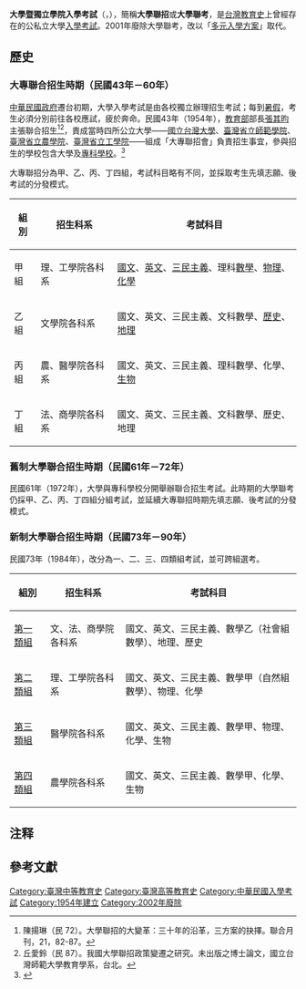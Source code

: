 '''大學暨獨立學院入學考試'''（{{lang-en|Joint College Entrance Examination}}，{{lang|en|JCEE}}），簡稱'''大學聯招'''或'''大學聯考'''，是[[台灣教育史|台灣教育史]]上曾經存在的公私立大學[[入學考試|入學考試]]。2001年廢除大學聯考，改以「[[多元入學|多元入學方案]]」取代。

==歷史==
===大專聯合招生時期（民國43年－60年）===
[[中華民國政府|中華民國政府]]遷台初期，大學入學考試是由各校獨立辦理招生考試；每到[[暑假|暑假]]，考生必須分別前往各校應試，疲於奔命。民國43年（1954年），[[中華民國教育部|教育部]]部長[[張其昀|張其昀]]主張聯合招生<ref>陳揚琳（民 72）。大學聯招的大變革：三十年的沿革，三方案的抉擇。聯合月刊，21，82-87。</ref><ref>丘愛鈴（民 87）。我國大學聯招政策變遷之研究。未出版之博士論文，國立台灣師範大學教育學系，台北。</ref>，責成當時四所公立大學——[[國立台灣大學|國立台灣大學]]、[[臺灣省立師範學院|臺灣省立師範學院]]、[[臺灣省立農學院|臺灣省立農學院]]、[[臺灣省立工學院|臺灣省立工學院]]——組成「大專聯招會」負責招生事宜，參與招生的學校包含大學及[[專科學校|專科學校]]。<ref>{{Cite web |url=http://www.epa.ncnu.edu.tw/forum/%E8%AB%96%E6%96%87/vol7/vol7-2/14-3%20%E5%A4%A7%E5%AD%B8%E5%A4%9A%E5%85%83%E5%85%A5%E5%AD%B8%E5%88%B6%E5%BA%A6%E5%AF%A6%E6%96%BD%E8%88%87%E6%94%B9%E9%9D%A9%E4%B9%8B%E7%A0%94%E7%A9%B6%EF%BC%88%E7%A7%A6%E5%A4%A2%E7%BE%A4%EF%BC%89.pdf |title=秦夢群，大學多元入學制度實施與改革之研究，教育政策論壇，2004年8月，第七卷第二期 |access-date=2015-05-25 |archive-date=2015-05-25 |archive-url=https://web.archive.org/web/20150525183021/http://www.epa.ncnu.edu.tw/forum/%E8%AB%96%E6%96%87/vol7/vol7-2/14-3%20%E5%A4%A7%E5%AD%B8%E5%A4%9A%E5%85%83%E5%85%A5%E5%AD%B8%E5%88%B6%E5%BA%A6%E5%AF%A6%E6%96%BD%E8%88%87%E6%94%B9%E9%9D%A9%E4%B9%8B%E7%A0%94%E7%A9%B6%EF%BC%88%E7%A7%A6%E5%A4%A2%E7%BE%A4%EF%BC%89.pdf |dead-url=yes }}</ref>

大專聯招分為甲、乙、丙、丁四組，考試科目略有不同，並採取考生先填志願、後考試的分發模式。
{| class="wikitable"
|-
! 組別 !! 招生科系 !! 考試科目
|-
| 甲組 || 理、工學院各科系 || [[國文|國文]]、[[英文|英文]]、[[三民主義|三民主義]]、理科[[數學|數學]]、[[物理|物理]]、[[化學|化學]]
|-
| 乙組 || 文學院各科系 || 國文、英文、三民主義、文科數學、[[歷史|歷史]]、[[地理|地理]]
|-
| 丙組 || 農、醫學院各科系 || 國文、英文、三民主義、理科數學、化學、[[生物|生物]]
|-
| 丁組 || 法、商學院各科系 || 國文、英文、三民主義、文科數學、歷史、地理
|}

===舊制大學聯合招生時期（民國61年－72年）===
民國61年（1972年），大學與專科學校分開舉辦聯合招生考試。此時期的大學聯考仍採甲、乙、丙、丁四組分組考試，並延續大專聯招時期先填志願、後考試的分發模式。

===新制大學聯合招生時期（民國73年－90年）===
民國73年（1984年），改分為一、二、三、四類組考試，並可跨組選考。

{| class="wikitable"
|-
! 組別 !! 招生科系 !! 考試科目
|-
| [[第一類組|第一類組]] || 文、法、商學院各科系 || 國文、英文、三民主義{{noteTag|1=三民主義原為滿分一百分，選擇題、申論題並行，後改為滿分五十分，統一選擇題。}}、數學乙（社會組數學）、地理、歷史
|-
| [[第二類組|第二類組]] || 理、工學院各科系 || 國文、英文、三民主義、數學甲（自然組數學）、物理、化學
|-
| [[第三類組|第三類組]] || 醫學院各科系 || 國文、英文、三民主義、數學甲、物理、化學、生物
|-
| [[第四類組|第四類組]] || 農學院各科系 || 國文、英文、三民主義、數學甲、化學、生物
|}

==注释==
<div class="references-small">
{{NoteFoot}}
</div>

==參考文獻==
{{reflist}}

[[Category:臺灣中等教育史|Category:臺灣中等教育史]]
[[Category:臺灣高等教育史|Category:臺灣高等教育史]]
[[Category:中華民國入學考試|Category:中華民國入學考試]]
[[Category:1954年建立|Category:1954年建立]]
[[Category:2002年廢除|Category:2002年廢除]]